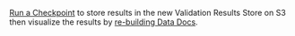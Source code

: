 <!--

---Import---
<ConfirmThatTheValidationsResultsStoreHasBeenCorrectlyConfigured />

---Header---
### 6. Confirm that the Validations Results Store has been correctly configured
-->

[Run a Checkpoint](../../../../../../tutorials/getting_started/tutorial_validate_data.md) to store results in the new Validation Results Store on S3 then visualize the results by [re-building Data Docs](../../../../../../terms/data_docs.md).